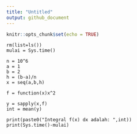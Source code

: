 ```yaml
---
title: "Untitled"
output: github_document
---
```


```r
knitr::opts_chunk$set(echo = TRUE)
```

```
rm(list=ls())
mulai = Sys.time()

n = 10^6
a = 1
b = 2
h = (b-a)/n
x = seq(a,b,h)

f = function(x)x^2

y = sapply(x,f)
int = mean(y)

print(paste0("Integral f(x) dx adalah: ",int))
print(Sys.time()-mulai)
```
